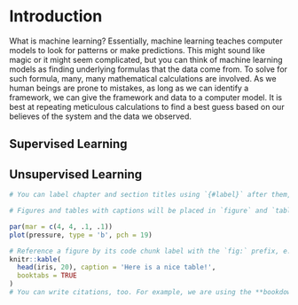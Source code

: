 # Introduction {#intro}

What is machine learning? Essentially, machine learning teaches computer models to look for patterns or make predictions. This might sound like magic or it might seem complicated, but you can think of machine learning models as finding underlying formulas that the data come from. To solve for such formula, many, many mathematical calculations are involved. As we human beings are prone to mistakes, as long as we can identify a framework, we can give the framework and data to a computer model. It is best at repeating meticulous calculations to find a best guess based on our believes of the system and the data we observed. 

## Supervised Learning  

## Unsupervised Learning  

```r
# You can label chapter and section titles using `{#label}` after them, e.g., we can reference Chapter \@ref(intro). If you do not manually label them, there will be automatic labels anyway, e.g., Chapter \@ref(methods).

# Figures and tables with captions will be placed in `figure` and `table` environments, respectively.

par(mar = c(4, 4, .1, .1))
plot(pressure, type = 'b', pch = 19)
```



```r
# Reference a figure by its code chunk label with the `fig:` prefix, e.g., see Figure \@ref(fig:nice-fig). Similarly, you can reference tables generated from `knitr::kable()`, e.g., see Table \@ref(tab:nice-tab).
knitr::kable(
  head(iris, 20), caption = 'Here is a nice table!',
  booktabs = TRUE
)
# You can write citations, too. For example, we are using the **bookdown** package [@R-bookdown] in this sample book, which was built on top of R Markdown and **knitr** [@xie2015].
```



